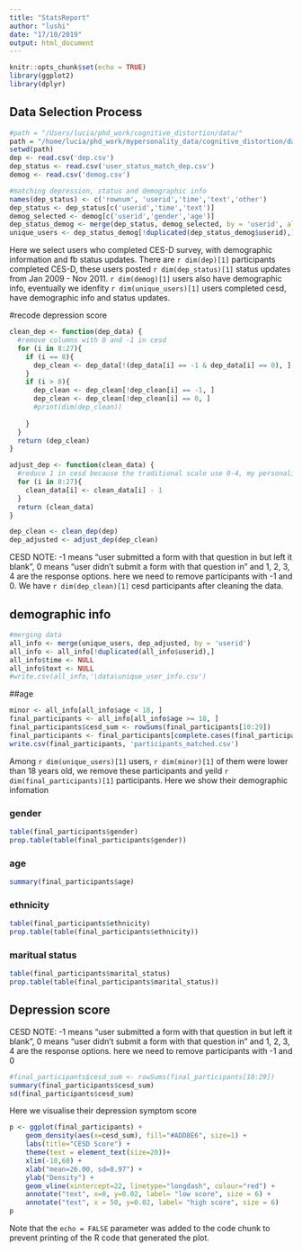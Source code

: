 ```yaml
---
title: "StatsReport"
author: "lushi"
date: "17/10/2019"
output: html_document
---
```


```r
knitr::opts_chunk$set(echo = TRUE)
library(ggplot2)
library(dplyr)
```

## Data Selection Process

```r
#path = "/Users/lucia/phd_work/cognitive_distortion/data/"
path = "/home/lucia/phd_work/mypersonality_data/cognitive_distortion/data/"
setwd(path)
dep <- read.csv('dep.csv')
dep_status <- read.csv('user_status_match_dep.csv')
demog <- read.csv('demog.csv')
```


```r
#matching depression, status and demographic info
names(dep_status) <- c('rownum', 'userid','time','text','other')
dep_status <- dep_status[c('userid','time','text')]
demog_selected <- demog[c('userid','gender','age')]
dep_status_demog <- merge(dep_status, demog_selected, by = 'userid', all.x = T)
unique_users <- dep_status_demog[!duplicated(dep_status_demog$userid),]
```

Here we select users who completed CES-D survey, with demographic information and fb status updates. There are `r dim(dep)[1]` participants completed CES-D, these users posted `r dim(dep_status)[1]` status updates from Jan 2009 - Nov 2011. `r dim(demog)[1]` users also have demographic info, eventually we idenfity `r dim(unique_users)[1]` users completed cesd, have demographic info and status updates.

#recode depression score


```r
clean_dep <- function(dep_data) {
  #remove columns with 0 and -1 in cesd
  for (i in 8:27){
    if (i == 8){
      dep_clean <- dep_data[!(dep_data[i] == -1 & dep_data[i] == 0), ]
    }
    if (i > 8){
      dep_clean <- dep_clean[!dep_clean[i] == -1, ]
      dep_clean <- dep_clean[!dep_clean[i] == 0, ]
      #print(dim(dep_clean))
      
    }
  }
  return (dep_clean)
}

adjust_dep <- function(clean_data) {
  #reduce 1 in cesd because the traditional scale use 0-4, my personality use 1-5
  for (i in 8:27){
    clean_data[i] <- clean_data[i] - 1
  }
  return (clean_data)
}

dep_clean <- clean_dep(dep)
dep_adjusted <- adjust_dep(dep_clean)

```

CESD NOTE: -1 means “user submitted a form with that question in but left it blank”, 0 means “user didn't submit a form with that question in” and 1, 2, 3, 4 are the response options.
here we need to remove participants with -1 and 0. We have `r dim(dep_clean)[1]` cesd participants after cleaning the data.

## demographic info
```r
#merging data
all_info <- merge(unique_users, dep_adjusted, by = 'userid')
all_info <- all_info[!duplicated(all_info$userid),]
all_info$time <- NULL
all_info$text <- NULL
#write.csv(all_info,'\data\unique_user_info.csv')

```

##age
```r
minor <- all_info[all_info$age < 18, ]
final_participants <- all_info[all_info$age >= 18, ]
final_participants$cesd_sum <- rowSums(final_participants[10:29])
final_participants <- final_participants[complete.cases(final_participants$cesd_sum),]
write.csv(final_participants, 'participants_matched.csv')
```

Among `r dim(unique_users)[1]`  users, `r dim(minor)[1]`  of them were lower than 18 years old, we remove these participants and yeild `r dim(final_participants)[1]` participants. Here we show their demographic infomation

### gender
```r
table(final_participants$gender)
prop.table(table(final_participants$gender))
```

### age
```r
summary(final_participants$age)
```

### ethnicity
```r
table(final_participants$ethnicity)
prop.table(table(final_participants$ethnicity))
```

### maritual status
```r
table(final_participants$marital_status)
prop.table(table(final_participants$marital_status))
```

## Depression score
CESD NOTE: -1 means “user submitted a form with that question in but left it blank”, 0 means “user didn't submit a form with that question in” and 1, 2, 3, 4 are the response options.
here we need to remove participants with -1 and 0
```r
#final_participants$cesd_sum <- rowSums(final_participants[10:29])
summary(final_participants$cesd_sum)
sd(final_participants$cesd_sum)
```
Here we visualise their depression symptom score

```r
p <- ggplot(final_participants) +
    geom_density(aes(x=cesd_sum), fill="#ADD8E6", size=1) +
    labs(title="CESD Score") +
    theme(text = element_text(size=20))+
    xlim(-10,60) +
    xlab("mean=26.00, sd=8.97") +
    ylab("Density") +
    geom_vline(xintercept=22, linetype="longdash", colour="red") +
    annotate("text", x=0, y=0.02, label= "low score", size = 6) +
    annotate("text", x = 50, y=0.02, label= "high score", size = 6) 
p
```

Note that the `echo = FALSE` parameter was added to the code chunk to prevent printing of the R code that generated the plot.
